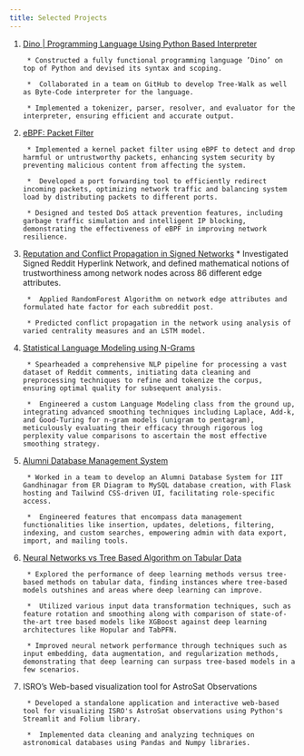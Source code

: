 ```yaml
---
title: Selected Projects
---
```


1. [Dino | Programming Language Using Python Based Interpreter](https://github.com/CS327-Dino/Dino)

        * Constructed a fully functional programming language ’Dino’ on top of Python and devised its syntax and scoping.

        *  Collaborated in a team on GitHub to develop Tree-Walk as well as Byte-Code interpreter for the language.

        * Implemented a tokenizer, parser, resolver, and evaluator for the interpreter, ensuring efficient and accurate output.

2. [eBPF: Packet Filter](https://github.com/Inderjeet-23/eBPF-Packet-Filter)

        * Implemented a kernel packet filter using eBPF to detect and drop harmful or untrustworthy packets, enhancing system security by preventing malicious content from affecting the system.

        *  Developed a port forwarding tool to efficiently redirect incoming packets, optimizing network traffic and balancing system load by distributing packets to different ports.

        * Designed and tested DoS attack prevention features, including garbage traffic simulation and intelligent IP blocking, demonstrating the effectiveness of eBPF in improving network resilience.

3. [Reputation and Conflict Propagation in Signed Networks](https://drive.google.com/file/d/1Bg1EDM1E27PPB10x3VCDgcieSOu78Z0R/view)
        * Investigated Signed Reddit Hyperlink Network, and defined mathematical notions of trustworthiness among network nodes across 86 different edge attributes.

        *  Applied RandomForest Algorithm on network edge attributes and formulated hate factor for each subreddit post.

        * Predicted conflict propagation in the network using analysis of varied centrality measures and an LSTM model.

4. [Statistical Language Modeling using N-Grams](https://github.com/CS613-NLP/assignment-2)

        * Spearheaded a comprehensive NLP pipeline for processing a vast dataset of Reddit comments, initiating data cleaning and preprocessing techniques to refine and tokenize the corpus, ensuring optimal quality for subsequent analysis.

        *  Engineered a custom Language Modeling class from the ground up, integrating advanced smoothing techniques including Laplace, Add-k, and Good-Turing for n-gram models (unigram to pentagram), meticulously evaluating their efficacy through rigorous log perplexity value comparisons to ascertain the most effective smoothing strategy. 

5. [Alumni Database Management System](https://github.com/RahulVC02/Alumni-Database-Webapp)

        * Worked in a team to develop an Alumni Database System for IIT Gandhinagar from ER Diagram to MySQL database creation, with Flask hosting and Tailwind CSS-driven UI, facilitating role-specific access.

        *  Engineered features that encompass data management functionalities like insertion, updates, deletions, filtering, indexing, and custom searches, empowering admin with data export, import, and mailing tools.

6. [Neural Networks vs Tree Based Algorithm on Tabular Data](https://drive.google.com/file/d/1Jca22e6IkQPnA3JLOPxXvbb_EMrrU6yN/view?usp=sharing)

        * Explored the performance of deep learning methods versus tree-based methods on tabular data, finding instances where tree-based models outshines and areas where deep learning can improve.

        *  Utilized various input data transformation techniques, such as feature rotation and smoothing along with comparison of state-of-the-art tree based models like XGBoost against deep learning architectures like Hopular and TabPFN.

        * Improved neural network performance through techniques such as input embedding, data augmentation, and regularization methods, demonstrating that deep learning can surpass tree-based models in a few scenarios. 

7. ISRO's Web-based visualization tool for AstroSat Observations

        * Developed a standalone application and interactive web-based tool for visualizing ISRO's AstroSat observations using Python's Streamlit and Folium library.

        *  Implemented data cleaning and analyzing techniques on astronomical databases using Pandas and Numpy libraries.